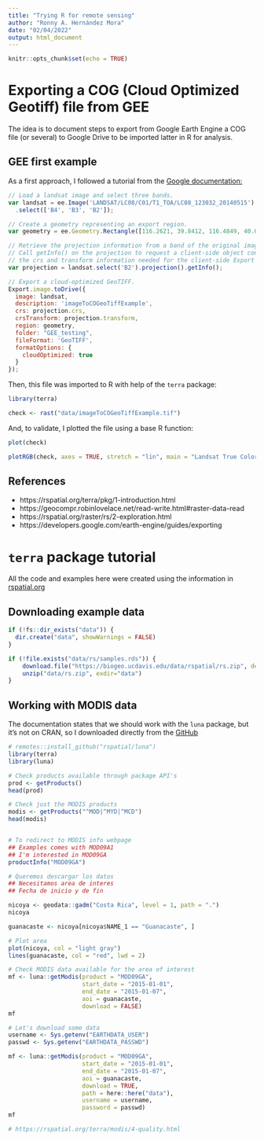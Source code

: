 ```yaml
---
title: "Trying R for remote sensing"
author: "Ronny A. Hernández Mora"
date: "02/04/2022"
output: html_document
---
```


```r
knitr::opts_chunk$set(echo = TRUE)
```


# Exporting a COG (Cloud Optimized Geotiff) file from GEE

The idea is to document steps to export from Google Earth Engine a COG file
(or several) to Google Drive to be imported latter in R for analysis. 

## GEE first example

As a first approach, I followed a tutorial from the [Google documentation:](https://developers.google.com/earth-engine/guides/exporting)

```js
// Load a landsat image and select three bands.
var landsat = ee.Image('LANDSAT/LC08/C01/T1_TOA/LC08_123032_20140515')
  .select(['B4', 'B3', 'B2']);

// Create a geometry representing an export region.
var geometry = ee.Geometry.Rectangle([116.2621, 39.8412, 116.4849, 40.01236]);

// Retrieve the projection information from a band of the original image.
// Call getInfo() on the projection to request a client-side object containing
// the crs and transform information needed for the client-side Export function.
var projection = landsat.select('B2').projection().getInfo();

// Export a cloud-optimized GeoTIFF.
Export.image.toDrive({
  image: landsat,
  description: 'imageToCOGeoTiffExample',
  crs: projection.crs,
  crsTransform: projection.transform,
  region: geometry,
  folder: "GEE_testing",
  fileFormat: 'GeoTIFF',
  formatOptions: {
    cloudOptimized: true
  }
});
```

Then, this file was imported to R with help of the `terra` package:

```r
library(terra)

check <- rast("data/imageToCOGeoTiffExample.tif")
```

And, to validate, I plotted the file using a base R function:

```r
plot(check)

plotRGB(check, axes = TRUE, stretch = "lin", main = "Landsat True Color Composite")
```


## References

 - https://rspatial.org/terra/pkg/1-introduction.html
 - https://geocompr.robinlovelace.net/read-write.html#raster-data-read
 - https://rspatial.org/raster/rs/2-exploration.html
 - https://developers.google.com/earth-engine/guides/exporting

# `terra` package tutorial

All the code and examples here were created using the information in 
[rspatial.org](https://rspatial.org/terra/rs/1-introduction.html)

## Downloading example data

```r
if (!fs::dir_exists("data")) {
  dir.create("data", showWarnings = FALSE)
}

if (!file.exists("data/rs/samples.rds")) {
    download.file("https://biogeo.ucdavis.edu/data/rspatial/rs.zip", dest = "data/rs.zip")
    unzip("data/rs.zip", exdir="data")
}
```


## Working with MODIS data

The documentation states that we should work with the `luna` package, but it's
not on CRAN, so I downloaded directly from the [GitHub](https://github.com/rspatial/luna)

```r
# remotes::install_github("rspatial/luna")
library(terra)
library(luna)

# Check products available through package API's
prod <- getProducts()
head(prod)

# Check just the MODIS products
modis <- getProducts("^MOD|^MYD|^MCD")
head(modis)


# To redirect to MODIS info webpage
## Examples comes with MOD09A1
## I'm interested in MOD09GA
productInfo("MOD09GA")

# Queremos descargar los datos
## Necesitamos area de interes
## Fecha de inicio y de fin

nicoya <- geodata::gadm("Costa Rica", level = 1, path = ".")
nicoya

guanacaste <- nicoya[nicoya$NAME_1 == "Guanacaste", ] 

# Plot area
plot(nicoya, col = "light gray")
lines(guanacaste, col = "red", lwd = 2)

# Check MODIS data available for the area of interest
mf <- luna::getModis(product = "MOD09GA", 
                     start_date = "2015-01-01", 
                     end_date = "2015-01-07", 
                     aoi = guanacaste,
                     download = FALSE)
mf

# Let's download some data
username <- Sys.getenv("EARTHDATA_USER")
passwd <- Sys.getenv("EARTHDATA_PASSWD")

mf <- luna::getModis(product = "MOD09GA", 
                     start_date = "2015-01-01", 
                     end_date = "2015-01-07", 
                     aoi = guanacaste,
                     download = TRUE,
                     path = here::here("data"),
                     username = username,
                     password = passwd)
mf

# https://rspatial.org/terra/modis/4-quality.html
```





















